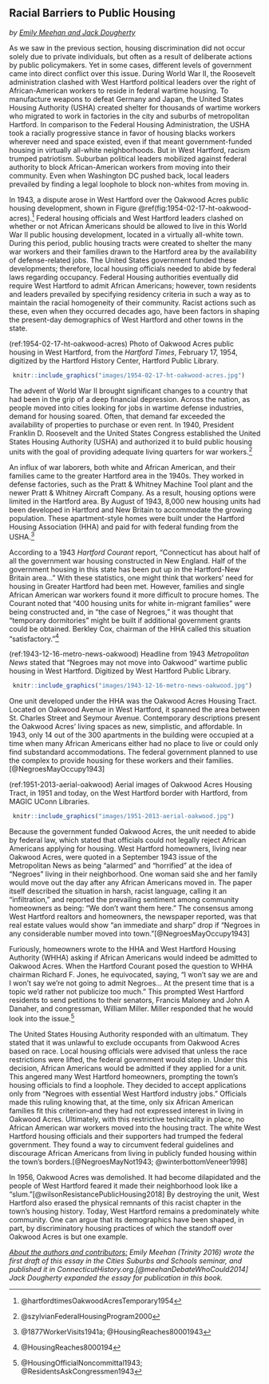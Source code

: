## Racial Barriers to Public Housing {- #public-housing}
*by [Emily Meehan and Jack Dougherty](authors.html)*

<!-- TODO - update and expand this introduction; add notes to Zotero -->

As we saw in the previous section, housing discrimination did not occur solely due to private individuals, but often as a result of deliberate actions by public policymakers. Yet in some cases, different levels of government came into direct conflict over this issue. During World War II, the Roosevelt administration clashed with West Hartford political leaders over the right of African-American workers to reside in federal wartime housing. To manufacture weapons to defeat Germany and Japan, the United States Housing Authority (USHA) created shelter for thousands of wartime workers who migrated to work in factories in the city and suburbs of metropolitan Hartford. In comparison to the Federal Housing Administration, the USHA took a racially progressive stance in favor of housing blacks workers wherever need and space existed, even if that meant government-funded housing in virtually all-white neighborhoods. But in West Hartford, racism trumped patriotism. Suburban political leaders mobilized against federal authority to block African-American workers from moving into their community. Even when Washington DC pushed back, local leaders prevailed by finding a legal loophole to block non-whites from moving in.

In 1943, a dispute arose in West Hartford over the Oakwood Acres public housing development, shown in Figure \@ref(fig:1954-02-17-ht-oakwood-acres).^[@hartfordtimesOakwoodAcresTemporary1954] Federal housing officials and West Hartford leaders clashed on whether or not African Americans should be allowed to live in this World War II public housing development, located in a virtually all-white town. During this period, public housing tracts were created to shelter the many war workers and their families drawn to the Hartford area by the availability of defense-related jobs. The United States government funded these developments; therefore, local housing officials needed to abide by federal laws regarding occupancy. Federal Housing authorities eventually did require West Hartford to admit African Americans; however, town residents and leaders prevailed by specifying residency criteria in such a way as to maintain the racial homogeneity of their community. Racist actions such as these, even when they occurred decades ago, have been factors in shaping the present-day demographics of West Hartford and other towns in the state.

(ref:1954-02-17-ht-oakwood-acres) Photo of Oakwood Acres public housing in West Hartford, from the *Hartford Times*, February 17, 1954, digitized by the Hartford History Center, Hartford Public Library.

```r
 knitr::include_graphics("images/1954-02-17-ht-oakwood-acres.jpg")
```

The advent of World War II brought significant changes to a country that had been in the grip of a deep financial depression. Across the nation, as people moved into cities looking for jobs in wartime defense industries, demand for housing soared. Often, that demand far exceeded the availability of properties to purchase or even rent. In 1940, President Franklin D. Roosevelt and the United States Congress established the United States Housing Authority (USHA) and authorized it to build public housing units with the goal of providing adequate living quarters for war workers.^[@szylvianFederalHousingProgram2000]

An influx of war laborers, both white and African American, and their families came to the greater Hartford area in the 1940s. They worked in defense factories, such as the Pratt & Whitney Machine Tool plant and the newer Pratt & Whitney Aircraft Company. As a result, housing options were limited in the Hartford area. By August of 1943, 8,000 new housing units had been developed in Hartford and New Britain to accommodate the growing population. These apartment-style homes were built under the Hartford Housing Association (HHA) and paid for with federal funding from the USHA.^[@1877WorkerVisits1941a; @HousingReaches80001943]

According to a 1943 *Hartford Courant* report, "Connecticut has about half of all the government war housing constructed in New England. Half of the government housing in this state has been put up in the Hartford-New Britain area..." With these statistics, one might think that workers' need for housing in Greater Hartford had been met. However, families and single African American war workers found it more difficult to procure homes. The Courant noted that "400 housing units for white in-migrant families" were being constructed and, in "the case of Negroes," it was thought that "temporary dormitories" might be built if additional government grants could be obtained. Berkley Cox, chairman of the HHA called this situation "satisfactory."^[@HousingReaches8000194]

<!-- TODO: rewrite above-below to integrate: as shown in Figure \@ref(fig:1943-12-16-metro-news-oakwood).^[@NegroesMayNot1943] -->

(ref:1943-12-16-metro-news-oakwood) Headline from 1943 *Metropolitan News* stated that "Negroes may not move into Oakwood" wartime public housing in West Hartford. Digitized by West Hartford Public Library.

```r
 knitr::include_graphics("images/1943-12-16-metro-news-oakwood.jpg")
```

One unit developed under the HHA was the Oakwood Acres Housing Tract. Located on Oakwood Avenue in West Hartford, it spanned the area between St. Charles Street and Seymour Avenue. Contemporary descriptions present the Oakwood Acres' living spaces as new, simplistic, and affordable. In 1943, only 14 out of the 300 apartments in the building were occupied at a time when many African Americans either had no place to live or could only find substandard accommodations. The federal government planned to use the complex to provide housing for these workers and their families.[@NegroesMayOccupy1943]

<!-- TODO: rewrite above-below to integrate: as shown in Figure \@ref(fig:1951-2013-aerial-oakwood).^[TODO: add footnote] -->

(ref:1951-2013-aerial-oakwood) Aerial images of Oakwood Acres Housing Tract, in 1951 and today, on the West Hartford border with Hartford, from MAGIC UConn Libraries.

```r
 knitr::include_graphics("images/1951-2013-aerial-oakwood.jpg")
```

Because the government funded Oakwood Acres, the unit needed to abide by federal law, which stated that officials could not legally reject African Americans applying for housing. West Hartford homeowners, living near Oakwood Acres, were quoted in a September 1943 issue of the Metropolitan News as being "alarmed" and "horrified" at the idea of "Negroes" living in their neighborhood. One woman said she and her family would move out the day after any African Americans moved in. The paper itself described the situation in harsh, racist language, calling it an "infiltration," and reported the prevailing sentiment among community homeowners as being: "We don't want them here." The consensus among West Hartford realtors and homeowners, the newspaper reported, was that real estate values would show "an immediate and sharp" drop if "Negroes in any considerable number moved into town."[@NegroesMayOccupy1943]

Furiously, homeowners wrote to the HHA and West Hartford Housing Authority (WHHA) asking if African Americans would indeed be admitted to Oakwood Acres. When the Hartford Courant posed the question to WHHA chairman Richard F. Jones, he equivocated, saying, "I won't say we are and I won't say we're not going to admit Negroes... At the present time that is a topic we'd rather not publicize too much." This prompted West Hartford residents to send petitions to their senators, Francis Maloney and John A Danaher, and congressman, William Miller. Miller responded that he would look into the issue.^[@HousingOfficialNoncommittal1943; @ResidentsAskCongressmen1943]

The United States Housing Authority responded with an ultimatum. They stated that it was unlawful to exclude occupants from Oakwood Acres based on race. Local housing officials were advised that unless the race restrictions were lifted, the federal government would step in. Under this decision, African Americans would be admitted if they applied for a unit. This angered many West Hartford homeowners, prompting the town's housing officials to find a loophole. They decided to accept applications only from "Negroes with essential West Hartford industry jobs." Officials made this ruling knowing that, at the time, only six African American families fit this criterion--and they had not expressed interest in living in Oakwood Acres. Ultimately, with this restrictive technicality in place, no African American war workers moved into the housing tract. The white West Hartford housing officials and their supporters had trumped the federal government. They found a way to circumvent federal guidelines and discourage African Americans from living in publicly funded housing within the town's borders.[@NegroesMayNot1943; @winterbottomVeneer1998]

In 1956, Oakwood Acres was demolished. It had become dilapidated and the people of West Hartford feared it made their neighborhood look like a "slum."[@wilsonResistancePublicHousing2018] By destroying the unit, West Hartford also erased the physical remnants of this racist chapter in the town's housing history. Today, West Hartford remains a predominately white community. One can argue that its demographics have been shaped, in part, by discriminatory housing practices of which the standoff over Oakwood Acres is but one example.

*[About the authors and contributors:](authors.html) Emily Meehan (Trinity 2016) wrote the first draft of this essay in the Cities Suburbs and Schools seminar, and published it in ConnecticutHistory.org.[@meehanDebateWhoCould2014] Jack Dougherty expanded the essay for publication in this book.*
